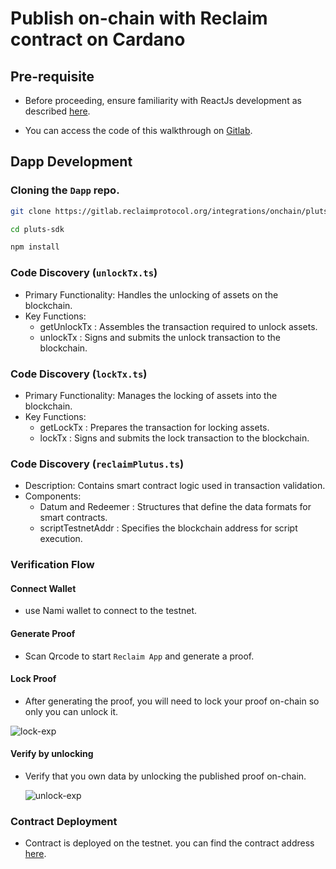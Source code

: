 
# Publish on-chain with Reclaim contract on Cardano

## Pre-requisite

- Before proceeding, ensure familiarity with ReactJs development as described
  [here](/js/frontend).

- You can access the code of this walkthrough on [Gitlab](https://gitlab.reclaimprotocol.org/integrations/onchain/pluts-sdk).

## Dapp Development

<Steps>

### Cloning the `Dapp` repo.

```bash
git clone https://gitlab.reclaimprotocol.org/integrations/onchain/pluts-sdk

cd pluts-sdk

npm install
```

### Code Discovery (`unlockTx.ts`)

- Primary Functionality: Handles the unlocking of assets on the blockchain.
- Key Functions:
  - getUnlockTx : Assembles the transaction required to unlock assets.
  - unlockTx : Signs and submits the unlock transaction to the blockchain.

### Code Discovery (`lockTx.ts`)

- Primary Functionality: Manages the locking of assets into the blockchain.
- Key Functions:
  - getLockTx : Prepares the transaction for locking assets.
  - lockTx : Signs and submits the lock transaction to the blockchain.

### Code Discovery (`reclaimPlutus.ts`)

- Description: Contains smart contract logic used in transaction validation.
- Components:
  - Datum and Redeemer : Structures that define the data formats for smart contracts.
  - scriptTestnetAddr : Specifies the blockchain address for script execution.

### Verification Flow

#### Connect Wallet

- use Nami wallet to connect to the testnet.

#### Generate Proof

- Scan Qrcode to start `Reclaim App` and generate a proof.

#### Lock Proof

- After generating the proof, you will need to lock your proof on-chain so only you can unlock it.

![lock-exp](/cardano/lock.jpg)

#### Verify by unlocking

- Verify that you own data by unlocking the published proof on-chain.

  ![unlock-exp](/cardano/unlock.jpg)

</Steps>

### Contract Deployment

- Contract is deployed on the testnet. you can find the contract address [here](https://preprod.cardanoscan.io/address/addr_test1wzv5v4jx3xaz4nlgp6j6juw707huauprhfdkst66mlh0fcsgk7uvw).
